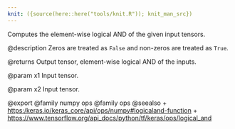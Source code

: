 ```yaml
---
knit: ({source(here::here("tools/knit.R")); knit_man_src})
---
```

Computes the element-wise logical AND of the given input tensors.

@description
Zeros are treated as `False` and non-zeros are treated as `True`.

@returns
    Output tensor, element-wise logical AND of the inputs.

@param x1
Input tensor.

@param x2
Input tensor.

@export
@family numpy ops
@family ops
@seealso
+ <https:/keras.io/keras_core/api/ops/numpy#logicaland-function>
+ <https://www.tensorflow.org/api_docs/python/tf/keras/ops/logical_and>
